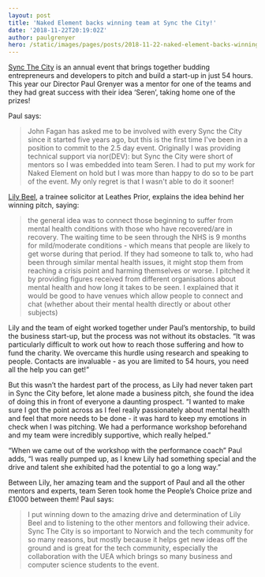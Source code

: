 ```yaml
---
layout: post
title: 'Naked Element backs winning team at Sync the City!'
date: '2018-11-22T20:19:02Z'
author: paulgrenyer
hero: /static/images/pages/posts/2018-11-22-naked-element-backs-winning-team-at-sync-the-city/hero.jpg
---
```


[Sync The City](https://syncthecity.com/) is an annual event that brings together budding entrepreneurs and developers to pitch and build a start-up in just 54 hours. This year our Director Paul Grenyer was a mentor for one of the teams and they had great success with their idea ‘Seren’, taking home one of the prizes!

Paul says:

> John Fagan has asked me to be involved with every Sync the City since it started five years ago, but this is the first time I've been in a position to commit to the 2.5 day event. Originally I was providing technical support via nor(DEV): but Sync the City were short of mentors so I was embedded into team Seren. I had to put my work for Naked Element on hold but I was more than happy to do so to be part of the event. My only regret is that I wasn't able to do it sooner!

[Lily Beel](https://www.linkedin.com/in/lily-beel-20507b77/), a trainee solicitor at Leathes Prior, explains the idea behind her winning pitch, saying:

> the general idea was to connect those beginning to suffer from mental health conditions with those who have recovered/are in recovery. The waiting time to be seen through the NHS is 9 months for mild/moderate conditions - which means that people are likely to get worse during that period. If they had someone to talk to, who had been through similar mental health issues, it might stop them from reaching a crisis point and harming themselves or worse. I pitched it by providing figures received from different organisations about mental health and how long it takes to be seen. I explained that it would be good to have venues which allow people to connect and chat (whether about their mental health directly or about other subjects)

Lily and the team of eight worked together under Paul’s mentorship, to build the business start-up, but the process was not without its obstacles. “It was particularly difficult to work out how to reach those suffering and how to fund the charity. We overcame this hurdle using research and speaking to people. Contacts are invaluable - as you are limited to 54 hours, you need all the help you can get!”

But this wasn’t the hardest part of the process, as Lily had never taken part in Sync the City before, let alone made a business pitch, she found the idea of doing this in front of everyone a daunting prospect. “I wanted to make sure I got the point across as I feel really passionately about mental health and feel that more needs to be done - it was hard to keep my emotions in check when I was pitching. We had a performance workshop beforehand and my team were incredibly supportive, which really helped.”

“When we came out of the workshop with the performance coach” Paul adds, “I was really pumped up, as I knew Lily had something special and the drive and talent she exhibited had the potential to go a long way.”

Between Lily, her amazing team and the support of Paul and all the other mentors and experts, team Seren took home the People’s Choice prize and £1000 between them! Paul says:

> I put winning down to the amazing drive and determination of Lily Beel and to listening to the other mentors and following their advice. Sync The City is so important to Norwich and the tech community for so many reasons, but mostly because it helps get new ideas off the ground and is great for the tech community, especially the collaboration with the UEA which brings so many business and computer science students to the event.